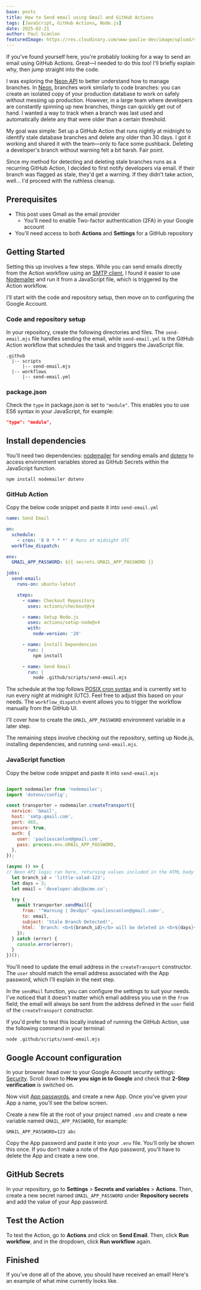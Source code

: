 ```yaml
---
base: posts
title: How to Send email using Gmail and GitHub Actions
tags: [JavaScript, GitHub Actions, Node.js]
date: 2025-02-21
author: Paul Scanlon
featuredImage: https://res.cloudinary.com/www-paulie-dev/image/upload/v1740147142/paulie.dev/2025/02/gmail-github-actions-featured-image_kb5fzo.jpg
---
```



If you've found yourself here, you're probably looking for a way to send an email using GitHub Actions. Great—I needed to do this too! I'll briefly explain why, then jump straight into the code.

I was exploring the [Neon API](https://api-docs.neon.tech/reference/getting-started-with-neon-api) to better understand how to manage branches. In [Neon](https://neon.tech/), branches work similarly to code branches: you can create an isolated copy of your production database to work on safely without messing up production. However, in a large team where developers are constantly spinning up new branches, things can quickly get out of hand. I wanted a way to track when a branch was last used and automatically delete any that were older than a certain threshold.

My goal was simple: Set up a GitHub Action that runs nightly at midnight to identify stale database branches and delete any older than 30 days. I got it working and shared it with the team—only to face some pushback. Deleting a developer's branch without warning felt a bit harsh. Fair point.

Since my method for detecting and deleting stale branches runs as a recurring GitHub Action, I decided to first notify developers via email. If their branch was flagged as stale, they'd get a warning. If they didn't take action, well... I'd proceed with the ruthless cleanup.


## Prerequisites
- This post uses Gmail as the email provider
    - You'll need to enable Two-factor authentication (2FA) in your Google account
- You'll need access to both **Actions** and **Settings** for a GitHub repository 


## Getting Started

Setting this up involves a few steps. While you can send emails directly from the Action workflow using an [SMTP client](https://github.com/marketplace/actions/send-e-mail-smtp), I found it easier to use [Nodemailer](https://www.npmjs.com/package/nodemailer) and run it from a JavaScript file, which is triggered by the Action workflow.

I'll start with the code and repository setup, then move on to configuring the Google Account.


### Code and repository setup
In your repository, create the following directories and files. The `send-email.mjs` file handles sending the email, while `send-email.yml` is the GitHub Action workflow that schedules the task and triggers the JavaScript file.

```shell
.github
  |-- scripts
      |-- send-email.mjs  
  |-- workflows
      |-- send-email.yml
```

### package.json
Check the `type` in package.json is set to `"module"`. This enables you to use ES6 syntax in your JavaScript, for example:

```json
"type": "module",
```

## Install dependencies
You'll need two dependencies: [nodemailer](https://www.npmjs.com/package/nodemailer) for sending emails and [dotenv](https://www.npmjs.com/package/dotenv) to access environment variables stored as GitHub Secrets within the JavaScript function.

```
npm install nodemailer dotenv
```

### GitHub Action
Copy the below code snippet and paste it into `send-email.yml`

```yml
name: Send Email

on:
  schedule:
    - cron: '0 0 * * *' # Runs at midnight UTC
  workflow_dispatch:

env:
  GMAIL_APP_PASSWORD: ${{ secrets.GMAIL_APP_PASSWORD }}

jobs:
  send-email:
    runs-on: ubuntu-latest

    steps:
      - name: Checkout Repository
        uses: actions/checkout@v4

      - name: Setup Node.js
        uses: actions/setup-node@v4
        with:
          node-version: '20'

      - name: Install Dependencies
        run: |
          npm install

      - name: Send Email
        run: |
          node .github/scripts/send-email.mjs
```

The schedule at the top follows [POSIX cron syntax](https://pubs.opengroup.org/onlinepubs/9699919799/utilities/crontab.html#tag_20_25_07) and is currently set to run every night at midnight (UTC). Feel free to adjust this based on your needs. The `workflow_dispatch` event allows you to trigger the workflow manually from the GitHub UI.  

I'll cover how to create the `GMAIL_APP_PASSWORD` environment variable in a later step.  

The remaining steps involve checking out the repository, setting up Node.js, installing dependencies, and running `send-email.mjs`.  

### JavaScript function
Copy the below code snippet and paste it into `send-email.mjs`

```javascript

import nodemailer from 'nodemailer';
import 'dotenv/config';

const transporter = nodemailer.createTransport({
  service: 'Gmail',
  host: 'smtp.gmail.com',
  port: 465,
  secure: true,
  auth: {
    user: 'pauliescanlon@gmail.com',
    pass: process.env.GMAIL_APP_PASSWORD,
  },
});

(async () => {
// Neon API logic ran here, returning values included in the HTML body of the email.  
  let branch_id = 'little-salad-123';
  let days = 3;
  let email = 'developer-abc@acme.co';

  try {
    await transporter.sendMail({
      from: '"Warning | DevOps" <pauliescanlon@gmail.com>',
      to: email,
      subject: 'Stale Branch Detected!',
      html: `Branch: <b>${branch_id}</b> will be deleted in <b>${days}</b> days`,
    });
  } catch (error) {
    console.error(error);
  }
})();

```

You'll need to update the email address in the `createTransport` constructor. The `user` should match the email address associated with the App password, which I'll explain in the next step.  

In the `sendMail` function, you can configure the settings to suit your needs. I've noticed that it doesn't matter which email address you use in the `from` field; the email will always be sent from the address defined in the `user` field of the `createTransport` constructor.

If you'd prefer to test this locally instead of running the GitHub Action, use the following command in your terminal:

```shell
node .github/scripts/send-email.mjs
```

## Google Account configuration
In your browser head over to your Google Account security settings: [Security](https://myaccount.google.com/security?gar=WzEzMywiMjM2NzM2Il0&utm_source=account-marketing-page&utm_medium=go-to-account-button). Scroll down to **How you sign in to Google** and check that **2-Step verification** is switched on. 

Now visit [App passwords](https://myaccount.google.com/apppasswords), and create a new App. Once you've given your App a name, you'll see the below screen. 

<AstroImage
  width='1440'
  height='900'
  alt='Screenshot of App password'
  url='https://res.cloudinary.com/www-paulie-dev/image/upload/v1740152899/paulie.dev/2025/02/gmail-github-actions-app-password_juw7ha.jpg'
/>

Create a new file at the root of your project named `.env` and create a new variable named `GMAIL_APP_PASSWORD`, for example:

```shell
GMAIL_APP_PASSWORD=123 abc
```
Copy the App password and paste it into your `.env` file. You'll only be shown this once. If you don't make a note of the App password, you'll have to delete the App and create a new one. 

## GitHub Secrets
In your repository, go to **Settings** > **Secrets and variables** > **Actions**. Then, create a new secret named `GMAIL_APP_PASSWORD` under **Repository secrets** and add the value of your App password.

<AstroImage
  width='1440'
  height='900'
  alt='Screenshot of GitHub Secrets'
  url='https://res.cloudinary.com/www-paulie-dev/image/upload/v1740153296/paulie.dev/2025/02/gmail-github-actions-github-secrets_c54yao.jpg'
/>

## Test the Action
To test the Action, go to **Actions** and click on **Send Email**. Then, click **Run workflow**, and in the dropdown, click **Run workflow** again.


<AstroImage
  width='1440'
  height='900'
  alt='Screenshot of GitHub Action run workflow'
  url='https://res.cloudinary.com/www-paulie-dev/image/upload/v1740153812/paulie.dev/2025/02/gmail-github-actions-trigger-action_fer7bn.jpg'
/>

## Finished

If you've done all of the above, you should have received an email! Here's an example of what mine currently looks like.

<AstroImage
  width='1440'
  height='900'
  alt='Screenshot of sent email'
  url='https://res.cloudinary.com/www-paulie-dev/image/upload/v1740154067/paulie.dev/2025/02/gmail-github-actions-gmail-screengrab_gmngto.jpg'
/>